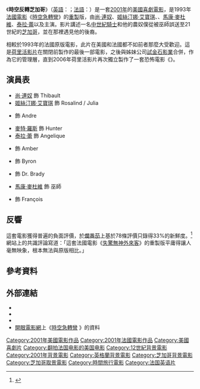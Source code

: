 {{noteTA
|T=zh-tw:時空急轉彎 (2001年電影); zh-hk:時空反轉芝加哥; zh-cn:时空访客;
|G1=Movie
|G2=Show
|1=zh-tw:時空急轉彎; zh-hk:時空反轉芝加哥; zh-cn:时空访客;
|2=zh-tw:尚-馬力·普瓦雷; zh-cn:让-马里·波尔;
|3=zh-tw:克利斯汀·柯萊維; zh-cn:克里斯蒂安·克莱威尔;
|4=zh-tw:約翰·休斯; zh-hk:尊·曉治; zh-cn:约翰·休斯;
|5=zh-tw:尚·雷諾; zh-hk:尚·連奴; zh-cn:让·雷诺;
|6=zh-tw:克麗絲汀娜·雅柏蓋特; zh-hk:姬絲汀娜·艾寶琪; zh-cn:克里斯蒂娜·艾伯格特;
|7=zh-tw:布莉姬·威爾森; zh-hk:碧姬·威爾遜; zh-cn:布里吉特·威尔逊;
|8=zh-tw:生存遊戲; zh-hk:生還凶間;
}}
{{Infobox film
| name = 時空反轉芝加哥
| original_name = {{lang|en|''Just Visiting''}}
| image = Just Visiting 2001 (German DVD cover).jpg
| caption = DVD封面
| director = {{tsl|en|Jean-Marie Poiré|尚-馬力·普瓦雷}}
| producer = {{tsl|en|Patrice Ledoux|派翠絲·蕾杜}}<br />Ricardo Mestres
| screenplay = 尚-馬力·普瓦雷<br />{{tsl|en|Christian Clavier|克利斯汀·柯萊維}}<br />[[尊·曉治|尊·曉治]]
| based on = 
| starring = [[尚·連奴|尚·連奴]]<br />[[姬絲汀娜·艾寶琪|姬絲汀娜·艾寶琪]]<br />克利斯汀·柯萊維<br />[[馬康·麥杜維|馬康·麥杜維]]<br />[[泰拉·蕾|泰拉·蕾]]<br />{{tsl|en|Bridgette Wilson|碧姬·威爾遜}}
| narrator       = [[凱爾塞·格拉瑪|凱爾塞·格拉瑪]]
| music = [[約翰·包威爾|約翰·包威爾]]
| cinematography = {{tsl|en|Ueli Steiger|尤利·史德加}}
| studio = [[荷里活影片|荷里活影片]]<br>[[高蒙電影公司|高蒙電影公司]]
| distributor  = [[博偉發行公司|博偉發行公司]]
| released = {{flagicon|USA}}2001年4月6日<br />{{flagicon|FRA}}2001年4月11日
| runtime = 88分鐘
| country = {{USA}}<br />{{FRA}}
| language = [[英語|英語]]、[[法語|法語]]
| budget = {{USD|3500萬}}
| gross = {{USD|1620萬}}
| tw_name    = 時空急轉彎
| hk_name    = 時空反轉芝加哥<ref>{{cite web|url=https://www.buyoyo.com/buyoyo/gb/ProductDisplay.do?prrfnbr=1056864&prtype=0|title=時空反轉芝加哥|access-date=2017-03-17|archive-date=2019-08-24|archive-url=https://web.archive.org/web/20190824151358/https://www.buyoyo.com/buyoyo/gb/ProductDisplay.do?prrfnbr=1056864&prtype=0|dead-url=no}} 寰購網</ref>
| cn_name    = 时空访客<ref>{{cite web|url=http://ent.sina.com.cn/m/2005-07-29/1100795358.html|title=本周推介《时空访客》(05年8月6日22:00播出)|access-date=2017-03-17|archive-date=2019-08-24|archive-url=https://web.archive.org/web/20190824174529/http://ent.sina.com.cn/m/2005-07-29/1100795358.html|dead-url=no}} 新浪影音娱乐</ref>
}}

《'''時空反轉芝加哥'''》（[[英語|英語]]：{{lang|en|''Just Visiting''}}；[[法語|法語]]：{{lang|fr|''Les Visiteurs en Amérique''}}）是一套[[2001年電影|2001年]]的[[美國電影|美國]][[喜劇電影|喜劇電影]]，是1993年[[法國電影|法國電影]]《[[時空急轉彎|時空急轉彎]]》的[[重製|重製]]版，由[[尚·連奴|尚·連奴]]、[[姬絲汀娜·艾寶琪|姬絲汀娜·艾寶琪]]、{{tsl|en|Christian Clavier|克利斯汀·柯萊維}}、[[馬康·麥杜維|馬康·麥杜維]]、[[泰拉·蕾|泰拉·蕾]]以及{{tsl|en|Bridgette Wilson|碧姬·威爾遜}}主演。影片講述一名[[中世紀|中世紀]][[騎士|騎士]]和他的農奴僕從被巫師誤送至21世紀的[[芝加哥|芝加哥]]，並在那裡遇見他的後裔。

相較於1993年的法國原版電影，此片在美國和法國都不如前者那麼大受歡迎。這是[[荷里活影片|荷里活影片]]在關閉前製作的最後一部電影，之後與姊妹公司[[試金石影業|試金石影業]]合併，作為它的管理層，直到2006年荷里活影片再次獨立製作了一套恐怖電影《{{tsl|en|Stay Alive|生還凶間}}》。

== 演員表 ==
*[[尚·連奴|尚·連奴]] 飾 Thibault
*[[姬絲汀娜·艾寶琪|姬絲汀娜·艾寶琪]] 飾 Rosalind / Julia
*{{tsl|en|Christian Clavier|克利斯汀·柯萊維}} 飾 Andre
*[[麥特·羅斯|麥特·羅斯]] 飾 Hunter
*[[泰拉·蕾|泰拉·蕾]] 飾 Angelique
*{{tsl|en|Bridgette Wilson|碧姬·威爾遜}} 飾 Amber
*{{tsl|en|John Aylward|約翰·艾爾華}} 飾 Byron
*{{tsl|en|George Plimpton|喬治·普林頓}} 飾 Dr. Brady
*[[馬康·麥杜維|馬康·麥杜維]] 飾 巫師
*{{tsl|en|Alexis Loret|亞歷斯·羅海}} 飾 François

== 反響 ==
這套電影獲得普遍的負面評價，於[[爛番茄|爛番茄]]上基於78條評價只錄得33%的新鮮度。<ref>{{cite web | title = Just Visiting (2001) | url = https://www.rottentomatoes.com/m/just_visiting/ | work = [[Rotten_Tomatoes|Rotten Tomatoes]] | publisher = {{tsl|en|Flixster|Flixster}} | access-date = 2017-03-17 | archive-date = 2020-10-04 | archive-url = https://web.archive.org/web/20201004171734/https://www.rottentomatoes.com/m/just_visiting | dead-url = no }}</ref>網站上的共識評論寫道：「這套法國電影《[[失驚無神外來客|失驚無神外來客]]》的重製版平庸得讓人毫無映象，根本無法與原版相比。」

== 參考資料 ==
{{reflist}}

== 外部連結 ==
* {{IMDb title|0189192|時空反轉芝加哥}}
* {{amg title|239762|時空反轉芝加哥}}
* {{mojo title|justvisiting|時空反轉芝加哥}}
* [[開眼電影網|開眼電影網]]上《[http://app2.atmovies.com.tw/film/fjen90189192/ 時空急轉彎] {{Wayback|url=http://app2.atmovies.com.tw/film/fjen90189192/ |date=20210421183353 }}》的資料 {{zh-tw}}

[[Category:2001年美國電影作品|Category:2001年美國電影作品]]
[[Category:2001年法國電影作品|Category:2001年法國電影作品]]
[[Category:美國喜劇片|Category:美國喜劇片]]
[[Category:翻拍法国电影的美国电影|Category:翻拍法国电影的美国电影]]
[[Category:12世紀背景電影|Category:12世紀背景電影]]
[[Category:2001年背景電影|Category:2001年背景電影]]
[[Category:英格蘭背景電影|Category:英格蘭背景電影]]
[[Category:芝加哥背景電影|Category:芝加哥背景電影]]
[[Category:芝加哥取景電影|Category:芝加哥取景電影]]
[[Category:時間旅行電影|Category:時間旅行電影]]
[[Category:法国英语片|Category:法国英语片]]